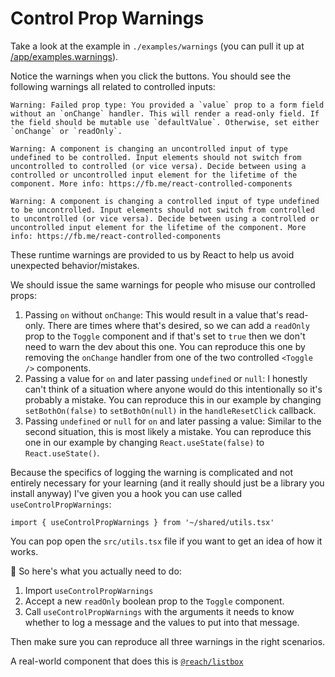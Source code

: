# Control Prop Warnings

Take a look at the example in `./examples/warnings` (you can pull it up at
[/app/examples.warnings](http://localhost:3000/app/examples.warnings)).

Notice the warnings when you click the buttons. You should see the following
warnings all related to controlled inputs:

```
Warning: Failed prop type: You provided a `value` prop to a form field without an `onChange` handler. This will render a read-only field. If the field should be mutable use `defaultValue`. Otherwise, set either `onChange` or `readOnly`.
```

```
Warning: A component is changing an uncontrolled input of type undefined to be controlled. Input elements should not switch from uncontrolled to controlled (or vice versa). Decide between using a controlled or uncontrolled input element for the lifetime of the component. More info: https://fb.me/react-controlled-components
```

```
Warning: A component is changing a controlled input of type undefined to be uncontrolled. Input elements should not switch from controlled to uncontrolled (or vice versa). Decide between using a controlled or uncontrolled input element for the lifetime of the component. More info: https://fb.me/react-controlled-components
```

These runtime warnings are provided to us by React to help us avoid unexpected
behavior/mistakes.

We should issue the same warnings for people who misuse our controlled props:

1.  Passing `on` without `onChange`: This would result in a value that's
    read-only. There are times where that's desired, so we can add a `readOnly`
    prop to the `Toggle` component and if that's set to `true` then we don't
    need to warn the dev about this one. You can reproduce this one by removing
    the `onChange` handler from one of the two controlled `<Toggle />`
    components.
2.  Passing a value for `on` and later passing `undefined` or `null`: I honestly
    can't think of a situation where anyone would do this intentionally so it's
    probably a mistake. You can reproduce this in our example by changing
    `setBothOn(false)` to `setBothOn(null)` in the `handleResetClick` callback.
3.  Passing `undefined` or `null` for `on` and later passing a value: Similar to
    the second situation, this is most likely a mistake. You can reproduce this
    one in our example by changing `React.useState(false)` to
    `React.useState()`.

Because the specifics of logging the warning is complicated and not entirely
necessary for your learning (and it really should just be a library you install
anyway) I've given you a hook you can use called `useControlPropWarnings`:

```tsx
import { useControlPropWarnings } from '~/shared/utils.tsx'
```

You can pop open the `src/utils.tsx` file if you want to get an idea of how it
works.

🐨 So here's what you actually need to do:

1.  Import `useControlPropWarnings`
2.  Accept a new `readOnly` boolean prop to the `Toggle` component.
3.  Call `useControlPropWarnings` with the arguments it needs to know whether to
    log a message and the values to put into that message.

Then make sure you can reproduce all three warnings in the right scenarios.

A real-world component that does this is
[`@reach/listbox`](https://reacttraining.com/reach-ui/listbox/)
